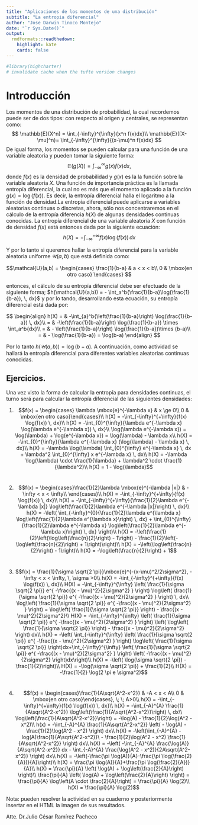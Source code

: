 ---
title: "Aplicaciones de los momentos de una distribución"
subtitle: "La entropia diferencial"
author: "Jose Darwin Tinoco Montejo"
date: "`r Sys.Date()`"
output:
  rmdformats::readthedown:
    highlight: kate
    cards: false
---

```{r setup, include=FALSE}
#library(highcharter)
# invalidate cache when the tufte version changes
```




# Introducción

Los momentos de una distribución de probabilidad, la cual recordemos puede ser de dos tipos: con respecto al origen y centrales, se representan como:
$$
\mathbb{E}(X^n) = \int_{-\infty}^{\infty}{x^n f(x)dx}\\
\mathbb{E}([X-\mu]^n)= \int_{-\infty}^{\infty}{(x-\mu)^n f(x)dx}
$$
De igual forma, los momentos se pueden calcular para una función de una variable aleatoria y pueden tomar la siguiente forma:
$$
\mathbb{E}(g(X))= \int_{-\infty}^{\infty}{g(x)f(x)dx},
$$
donde $f(x)$ es la densidad de probabilidad y $g(x)$ es la la función sobre la variable aleatoria $X$. 
Una función de importancia práctica es la llamada entropía diferencial, la cual no es más que el momento aplicado a la función $g(x)=\log(f(x))$. Es decir, la entropía diferencial halla el logaritmo a la función de densidad.La entropía diferencial puede aplicarse a variables aleatorias continuas o discretas, ahora, sólo nos concentraremos en el cálculo de la entropía diferencia $h(X)$ de algunas densidades continuas conocidas. La entropía diferencial de una variable aleatoria $X$ con función de densidad $f(x)$ está entonces dada por la siguiente ecuación:
$$
h(X) = -\int_{-\infty}^{+\infty}{f(x) \log(f(x)) \, dx}
$$

Y por lo tanto si queremos hallar la entropía diferencial para la variable aleatoria uniforme $\mathcal{U}(a,b)$  que está definida como:

$$\mathcal{U}(a,b) = \begin{cases}
\frac{1}{b-a} & a < x < b\\
0 & \mbox{en otro caso}
\end{cases}
$$

entonces, el cálculo de su entropía diferencial debe ser efectuado de la siguiente forma; $h(\mathcal{U}(a,b)) = - \int_a^b{\frac{1}{b-a}\log(\frac{1}{b-a}), \, dx}$ y por lo tando, desarrollando esta ecuación, su entropía diferencial está dada por:

$$
\begin{align}
h(X) = & -\int_{a}^b{\left(\frac{1}{b-a}\right) \log(\frac{1}{b-a}) \, dx}\\
 = & -\left(\frac{1}{b-a}\right) \log(\frac{1}{b-a}) \times \int_a^b{dx}\\
 = & - \left(\frac{1}{b-a}\right) \log(\frac{1}{b-a})\times (b-a)\\
= & - \log(\frac{1}{b-a}) = \log(b-a)
\end{align}
$$

Por lo tanto $h(\mathcal{U}(a,b)) = \log(b-a)$. A continuación, como actividad se hallará la entropía diferencial para diferentes variables aleatorias continuas conocidas.


## Ejercicios.

Una vez visto la forma de calcular la entropía para densidades continuas, el turno será para calcular la entropía diferencial de las siguientes densidades:

1. $$f(x) = \begin{cases} \lambda \mbox{e}^{-\lambda x} & x \ge 0\\ 
0 & \mbox{en otro caso}\end{cases}\\ 
h(X) = -\int_{-\infty}^{+\infty}{f(x) \log(f(x)) \, dx}\\ 
h(X) = -\int_{0}^{\infty}{\lambda e^{-\lambda x} \log(\lambda e^{-\lambda x}) \, dx}\\
\log(\lambda e^{-\lambda x}) = \log(\lambda) + \log(e^{-\lambda x}) = \log(\lambda) - \lambda x\\
h(X) = -\int_{0}^{\infty}{\lambda e^{-\lambda x} (\log(\lambda) - \lambda x) \, dx}\\
h(X) = -\lambda \log(\lambda) \int_{0}^{\infty} e^{-\lambda x} \, dx + \lambda^2 \int_{0}^{\infty} x e^{-\lambda x} \, dx\\
h(X) = -\lambda \log(\lambda) \cdot \frac{1}{\lambda} + \lambda^2 \cdot \frac{1}{\lambda^2}\\
h(X) = 1 - \log(\lambda)$$

#

2. $$f(x) = \begin{cases}\frac{1}{2}\lambda \mbox{e}^{-\lambda |x|} & -\infty < x < \infty\\
\end{cases}\\
h(X) = -\int_{-\infty}^{+\infty}{f(x) \log(f(x)) \, dx}\\
h(X) = -\int_{-\infty}^{+\infty}{\frac{1}{2}\lambda e^{-\lambda |x|} \log\left(\frac{1}{2}\lambda e^{-\lambda |x|}\right) \, dx}\\
h(X) = -\left( \int_{-\infty}^{0}{\frac{1}{2}\lambda e^{\lambda x} \log\left(\frac{1}{2}\lambda e^{\lambda x}\right) \, dx} + \int_{0}^{\infty}{\frac{1}{2}\lambda e^{-\lambda x} \log\left(\frac{1}{2}\lambda e^{-\lambda x}\right) \, dx} \right)\\
h(X) = -\left(\frac{1}{2}\left(\log\left(\frac{n}{2}\right) - 1\right) - \frac{1}{2}\left(-\log\left(\frac{n}{2}\right) + 1\right)\right)\\
h(X) = -\left(\log\left(\frac{n}{2}\right) - 1\right)\\
h(X) = -\log\left(\frac{n}{2}\right) + 1$$

#

3. $$f(x) = \frac{1}{\sigma \sqrt{2 \pi}}\mbox{e}^{-(x-\mu)^2/2\sigma^2}, -\infty < x < \infty, \, \sigma >0\\
h(X) = -\int_{-\infty}^{+\infty}{f(x) \log(f(x)) \, dx}\\
H(X) = -\int_{-\infty}^{\infty} \left( \frac{1}{\sigma \sqrt{2 \pi}} e^{ -\frac{(x - \mu)^2}{2\sigma^2} } \right) \log\left( \frac{1}{\sigma \sqrt{2 \pi}} e^{ -\frac{(x - \mu)^2}{2\sigma^2} } \right) \, dx\\
\log\left( \frac{1}{\sigma \sqrt{2 \pi}} e^{ -\frac{(x - \mu)^2}{2\sigma^2} } \right) = \log\left( \frac{1}{\sigma \sqrt{2 \pi}} \right) - \frac{(x - \mu)^2}{2\sigma^2}\\
H(X) = -\int_{-\infty}^{\infty} \left( \frac{1}{\sigma \sqrt{2 \pi}} e^{ -\frac{(x - \mu)^2}{2\sigma^2} } \right) \left( \log\left( \frac{1}{\sigma \sqrt{2 \pi}} \right) - \frac{(x - \mu)^2}{2\sigma^2} \right) dx\\
h(X) = -\left( \int_{-\infty}^{\infty} \left( \frac{1}{\sigma \sqrt{2 \pi}} e^{ -\frac{(x - \mu)^2}{2\sigma^2} } \right) \log\left( \frac{1}{\sigma \sqrt{2 \pi}} \right)dx+\int_{-\infty}^{\infty} \left( \frac{1}{\sigma \sqrt{2 \pi}} e^{ -\frac{(x - \mu)^2}{2\sigma^2} } \right) \left( -\frac{(x - \mu)^2}{2\sigma^2} \right)dx\right)\\
h(X) = -\left( \log(\sigma \sqrt{2 \pi}) - \frac{1}{2}\right)\\
H(X) = -\log(\sigma \sqrt{2 \pi}) + \frac{1}{2}\\
H(X) = -\frac{1}{2} \log(2 \pi e \sigma^2)$$

#

4. $$f(x) = \begin{cases}\frac{1}{A\sqrt{A^2-x^2}} & -A < x < A\\
0 & \mbox{en otro caso}\end{cases}, \; \; A>0\\
h(X) = -\int_{-\infty}^{+\infty}{f(x) \log(f(x)) \, dx}\\
h(X) = -\int_{-A}^{A} \frac{1}{A\sqrt{A^2-x^2}} \log\left(\frac{1}{A\sqrt{A^2-x^2}}\right) \, dx\\
\log\left(\frac{1}{A\sqrt{A^2-x^2}}\right) = -\log(A) - \frac{1}{2}\log(A^2 - x^2)\\
h(x) = -\int_{-A}^{A} \frac{1}{A\sqrt{A^2-x^2}} \left( - \log(A) - \frac{1}{2}\log(A^2 - x^2) \right) dx\\
h(X) = -\left(\int_{-A}^{A}  -log(A)\frac{1}{A\sqrt{A^2-x^2}}\ - \frac{1}{2}\log(A^2 - x^2) \frac{1}{A\sqrt{A^2-x^2}} \right) dx\\
h(X) = -\left( -\int_{-A}^{A} \frac{\log(A)}{A\sqrt{A^2-x^2}} dx - \int_{-A}^{A} \frac{\log(A^2 - x^2)}{2A\sqrt{A^2-x^2}} \right) dx\\
h(X) = -\left(-\frac{\pi \log(A)}{A}-\frac{\pi \log(\frac{2}{A})}{A}\right)\\
h(X) = \frac{\pi \log(A)}{A}+\frac{\pi \log(\frac{2}{A})}{A}\\
h(X) = \frac{\pi}{A} \left( \log(A) + \log\left(\frac{2}{A}\right) \right)\\
\frac{\pi}{A} \left( \log(A) + \log\left(\frac{2}{A}\right) \right) = \frac{\pi}{A} \log\left(A \cdot \frac{2}{A}\right) = \frac{\pi}{A} \log(2)\\
h(X) = \frac{\pi}{A} \log(2)$$


Nota: pueden resolver la actividad en su cuaderno y posteriormente insertar en el HTML la imagen de sus resultados.

Atte. Dr.Julio César Ramírez Pacheco
